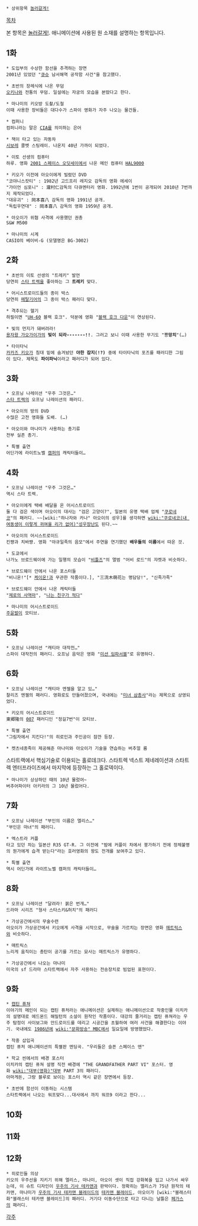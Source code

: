  * 상위항목 [[놀러갈게!]]

[[목차]]

본 항목은 [[놀러갈게!]]. 애니메이션에 사용된 원 소재를 설명하는 항목입니다.

== 1화 ==
 * 도입부의 수상한 함선을 추격하는 장면
 2001년 있었던 "[[큐슈]] 남서해역 공작함 사건"을 참고했다.

 * 초반의 장례식에 나온 무덤
 [[오키나와]] 전통의 무덤. 일설에는 자궁의 모습을 본땄다고 한다.

 * 마나미의 키오방 도촬/도철
 이때 사용한 장비들은 대다수가 스파이 영화가 자주 나오는 물건들.

 * 컴퍼니
 컴퍼니라는 말은 [[CIA]]를 의미하는 은어

 * 잭이 타고 있는 자동차
 [[시보레]] 콜벳 스팅레이. 나온지 40년 가까이 되었다.

 * 이토 선생의 컴퓨터
 하루. 영화 [[2001 스페이스 오딧세이]]에서 나온 메인 컴퓨터 [[HAL9000]]

 * 키오가 이전에 아오이에게 빌렸던 DVD
 "코야니스캇티" : 1982년 고드프리 레지오 감독의 영화 에세이
 "가이언 심포니" : 瀧村仁감독의 다큐멘터리 영화. 1992년에 1번이 공개되어 2010년 7번까지 제작되었다.
 "대유괴" : 岡本喜八 감독의 영화 1991년 공개. 
 "독립우연대" : 岡本喜八 감독의 영화 1959년 공개.

 * 아오이가 위협 사격에 사용했던 권총
 S&W M500

 * 마나미의 시계
 CASIO의 베이비-G (모델명은 BG-3002)

== 2화 ==
 * 초반의 이토 선생의 "트레키" 발언
 당연히 [[스타 트렉]]을 좋아하는 그 '''트레키''' 맞다.

 * 어시스트로이드들의 종이 박스
 당연히 [[메탈기어]]의 그 종이 박스 패러디 맞다. 

 * 격추되는 헬기
 하필이면 "[[UH-60]] 블랙 호크". 덕분에 영화 "[[블랙 호크 다운]]"이 연상된다.

 * 빛의 먼지가 돼버려라!
 [[용자왕 가오가이가]]의 '''빛이 되라-------!!'''. 그러고 보니 이때 사용한 무기도 "뿅'''망치'''"(…)

 * 타이타닉
 [[카카즈 키오]]가 침대 밑에 숨겨놨던 '''야한 잡지(!?)''' 중에 타이타닉의 포즈를 패러디한 그림이 있다. 제목도 '''파이파닉'''이라고 패러디가 되어 있다.

== 3화 ==
 * 오프닝 나레이션 "우주 그것은…"
 [[스타 트렉]]의 오프닝 나레이션의 패러디.

 * 아오이의 방의 DVD
 수많은 고전 영화들 도배. (…)

 * 아오이와 마나미가 사용하는 총기류
 전부 실존 총기.

 * 특별 출연
 어딘가에 라이트노벨 [[캠퍼]]의 캐릭터들이…

== 4화 ==
 * 오프닝 나레이션 "우주 그것은…"
 역시 스타 트렉. 

 * 아오이에게 택배 배달을 온 어시스트로이드
 둘 다 검은 색이며 아오이의 대사는 "검은 고양이?", 일본의 유명 택배 업체 "[[쿠로네코]]"의 패러디. ~~[wiki:"하나자와 카나" 아오이의 성우]를 생각하면 [[wiki:"쿠로네코(내 여동생이 이렇게 귀여울 리가 없어)"성우장난]]도 된다.~~

 * 아오이의 어시스트로이드
 킨쨩과 치바쨩. 영화 "야규일족의 음모"에서 주연을 연기했던 '''배우들의 이름'''에서 따온 것. 

 * 도쿄에서
 나가노 브로드웨이에 가는 일행의 모습이 "[[비틀즈]]"의 앨범 "어비 로드"의 쟈켓과 비슷하다.

 * 브로드웨이 안에서 나온 포스터들
 "비니온!"[* [[케이온!]]과 무관한 작품이다.], "三流木萌花는 명담당!", "신족가족"

 * 브로드웨이 안에서 나온 캐릭터들
 "[[제로의 사역마]]", "[[나는 친구가 적다]]"

 * 마나미의 어시스트로이드
 [[주윤발]]이 모티브.

== 5화 ==
 * 오프닝 나레이션 "캐티아 대작전…"
 스파이 대작전의 패러디. 오프닝 음악은 영화 "[[미션 임파서블]]"로 유명하다.

== 6화 ==
 * 오프닝 나레이션 "캐티아 엔젤을 알고 있…"
 찰리즈 엔젤의 패러디. 영화로도 만들어졌으며, 국내에는 "[[미녀 삼총사]]"라는 제목으로 상영되었다.

 * 키오의 어시스트로이드
 東郷隆의 [[007]] 패러디인 "정길7번"이 모티브.

 * 특별 출연
 "그림자에서 지킨다!"의 히로인과 주인공이 잠깐 등장.

 * 켓츠네종족이 제공해준 마나미와 아오이가 기술을 연습하는 버추얼 룸
스타트랙에서 핵심기술로 이용되는 홀로데크다. 스타트렉 넥스트 제네레이션과 스타트렉 엔터프라이즈에서 마지막에 등장하는 그 홀로덱이다.

 * 마나미가 상상하던 때의 10년 물렀어~
 버추어파이터 아키라의 그 10년 물렀어다.
== 7화 ==
 * 오프닝 나레이션 "부인의 이름은 엘리스…"
 "부인은 마녀"의 패러디.

 * 엑스트라 커플
 타고 있던 차는 일본산 R35 GT-R. 그 이전에 "밤에 커플이 차에서 붕가하기 전에 정체불명의 뭔가에게 습격 받는다"라는 호러영화의 왕도 전개를 보여주고 있다.

 * 특별 출연
 역시 어딘가에 라이트노벨 캠퍼의 캐릭터들이…

== 8화 ==
 * 오프닝 나레이션 "달려라! 붉은 번개…"
 드라마 시리즈 "형사 스타스키&허치"의 패러디

 * 가상공간에서의 무술수련
 아오이가 가상공간에서 키오에게 사격을 시작으로, 무술을 가르치는 장면은 영화 [[매트릭스]]와 비슷하다.

 * 매트릭스
 느리게 움직이는 총탄이 공기를 가르는 묘사는 매트릭스가 유명하다.

 * 가상공간에서 나오는 마나미
 미국의 sf 드라마 스타트랙에서 자주 사용하는 전송장치로 빔업된 표현이다.
== 9화 ==
 * [[캡틴 퓨쳐]]
 이야기의 메인이 되는 캡틴 퓨처라는 애니메이션은 실제하는 애니메이션으로 작중인물 이치카의 설명대로 에드몬드 해밀턴의 소설이 원작인 작품이다. 대강의 줄거리는 캡틴 퓨쳐라는 우주 탐정이 사이보그와 안드로이드를 데리고 시공간을 초월하여 여러 사건을 해결한다는 이야기. 국내에도 [[1986년]]에 [[wiki:"문화방송" MBC]]에서 일요일에 방영했었다.

 * 작중 삽입곡
 캡틴 퓨처 애니메이션의 특별판 엔딩곡. "우리들은 슬픈 스페이스 맨"

 * 학교 씬에서의 배경 포스터
 이치카의 캡틴 퓨쳐 설명 직전 배경에 "THE GRANDFATHER PART VI" 포스터. 영화 [[wiki:"대부(영화)"대부]] PART 3의 패러디.
 아마게돈, 그랑 블루로 보이는 포스터 역시 같은 장면에서 등장.

 * 초반에 함선이 이동하는 시스템
 스타트랙에서 나오는 워프맞다...대사에서 까지 워프9 이라고 한다...
== 10화 ==

== 11화 ==

== 12화 ==
 * 히로인들 의상
 키오의 우주선을 지키기 위해 엘리스, 마나미, 아오이 셋이 직접 강화복을 입고 나가서 싸우는데, 이 슈트 디자인이 [[우주의 기사 테카맨]]과 판박이다. 정확히는 엘리스가 75년 원작의 테카맨, 마나미가 [[우주의 기사 테카맨 블레이드]]의 [[테카맨 블레이드]], 아오이가 [wiki:"블래스터화"블래스터 테카맨 블레이드]의 패러디. 거기다 이동수단으로 타고 다니는 날틀은 [[페가스]]의 패러디.

[[각주]]

